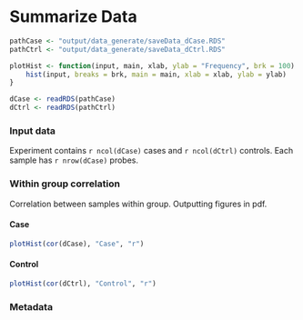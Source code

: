 # Summarize Data

```r
pathCase <- "output/data_generate/saveData_dCase.RDS"
pathCtrl <- "output/data_generate/saveData_dCtrl.RDS"

plotHist <- function(input, main, xlab, ylab = "Frequency", brk = 100) {
    hist(input, breaks = brk, main = main, xlab = xlab, ylab = ylab)
}

dCase <- readRDS(pathCase)
dCtrl <- readRDS(pathCtrl)
```

### Input data

Experiment contains `r ncol(dCase)` cases and `r ncol(dCtrl)` controls. 
Each sample has `r nrow(dCase)` probes.

### Within group correlation {.tabset}

Correlation between samples within group. Outputting figures in pdf.

#### Case

```r
plotHist(cor(dCase), "Case", "r")
```

#### Control
```r
plotHist(cor(dCtrl), "Control", "r")
```

### Metadata
